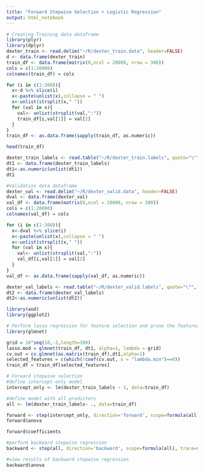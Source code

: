 ```yaml
---
title: "Forward Stepwise Selection + Logistic Regression"
output: html_notebook
---
```


```r
# Creating Training data dataframe
library(plyr)
library(dplyr)
dexter_train <- read.delim("~/R/dexter_train.data", header=FALSE)
d <- data.frame(dexter_train)
train_df <- data.frame(matrix(0,ncol = 20000, nrow = 300))
cols = c(1:20000)
colnames(train_df) = cols
```

```r
for (i in c(1:300)){
  x<-d %>% slice(i)
  x<-paste(unlist(x),collapse = " ")
  x<-unlist(strsplit(x," "))
  for (val in x){
    val<- unlist(strsplit(val,":"))
    train_df[i,val[1]] = val[2]
  }
}
train_df <- as.data.frame(sapply(train_df, as.numeric))
```

```r
head(train_df)
```

```r
dexter_train_labels <- read.table("~/R/dexter_train.labels", quote="\"", comment.char="")
dt1 <- data.frame(dexter_train_labels)
dt1<-as.numeric(unlist(dt1))
dt1
```

```r
#Validation data dataframe
dexter_val <- read.delim("~/R/dexter_valid.data", header=FALSE)
dval <- data.frame(dexter_val)
val_df <- data.frame(matrix(0,ncol = 20000, nrow = 300))
cols = c(1:20000)
colnames(val_df) = cols
```


```r
for (i in c(1:300)){
  x<-dval %>% slice(i)
  x<-paste(unlist(x),collapse = " ")
  x<-unlist(strsplit(x," "))
  for (val in x){
    val<- unlist(strsplit(val,":"))
    val_df[i,val[1]] = val[2]
  }
}
val_df <- as.data.frame(sapply(val_df, as.numeric))
```

```r
dexter_val_labels <- read.table("~/R/dexter_valid.labels", quote="\"", comment.char="")
dt2 <- data.frame(dexter_val_labels)
dt2<-as.numeric(unlist(dt2))
```

```r
library(aod)
library(ggplot2)
```

```r
# Perform lasso regression for feature selection and prune the features
library(glmnet)

grid = 10^seq(10,-2,length=100)
lasso.mod = glmnet(train_df, dt1, alpha=1, lambda = grid)
cv.out = cv.glmnet(as.matrix(train_df),dt1,alpha=1)
selected_features = c(which(!coef(cv.out, s = "lambda.min")==0))
train_df = train_df[selected_features]
```

```r
# Forward stepwise selection
#define intercept-only model
intercept_only <- lm(dexter_train_labels ~ 1, data=train_df)

#define model with all predictors
all <- lm(dexter_train_labels~ ., data=train_df)

forward <- step(intercept_only, direction='forward', scope=formula(all), trace=0)
forward$anova
```

```r
forward$coefficients
```


```r
#perform backward stepwise regression
backward <- step(all, direction='backward', scope=formula(all), trace=0)

#view results of backward stepwise regression
backward$anova
```

